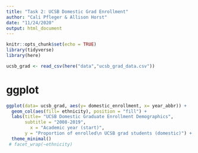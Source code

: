 ```yaml
---
title: "Task 2: UCSB Domestic Grad Enrollment"
author: "Cali Pfleger & Allison Horst"
date: "11/24/2020"
output: html_document
---
```


```r
knitr::opts_chunk$set(echo = TRUE)
library(tidyverse)
library(here)
```

```r
ucsb_grad <- read_csv(here("data","ucsb_grad_data.csv"))
```
# ggplot
```r
ggplot(data= ucsb_grad, aes(y= domestic_enrollment, x= year_abbr)) +
  geom_col(aes(fill= ethnicity), position = "fill") +
  labs(title= "UCSB Domestic Graduate Enrollment Demographics", 
       subtitle = "2008-2019", 
         x = "Academic year (start)",
       y = "Proportion of enrolled\n UCSB grad students (domestic)") +
  theme_minimal()
 # facet_wrap(~ethnicity)
```


